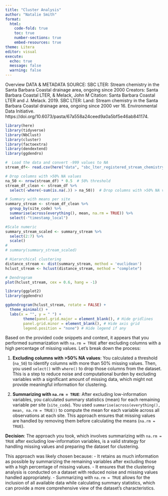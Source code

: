 ```yaml
---
title: "Cluster Analysis"
author: "Natalie Smith"
format: 
  html:
    code-fold: true
    toc: true
    number-sections: true
    embed-resources: true
theme: Litera
editor: visual
execute:
  echo: true
  message: false
  warning: false
---
```


Overview DATA & METADATA SOURCE: SBC LTER: Stream chemistry in the Santa Barbara Coastal drainage area, ongoing since 2000 Creators: Santa Barbara Coastal LTER, & Melack, John M Citation: Santa Barbara Coastal LTER and J. Melack. 2019. SBC LTER: Land: Stream chemistry in the Santa Barbara Coastal drainage area, ongoing since 2000 ver 16. Environmental Data Initiative. https://doi.org/10.6073/pasta/67a558a24ceed9a0a5bf5e46ab841174.

```r
library(here)
library(tidyverse)
library(NbClust)
library(cluster)
library(factoextra)
library(dendextend)
library(ggdendro)

```


```r

#  Load the data and convert -999 values to NA
stream_df<- read.csv(here("data", "sbc_lter_registered_stream_chemistry.csv"), na = c('-999'))

# Drop columns with >50% NA values
na_50 <- nrow(stream_df) * 0.5  # 50% threshold
stream_df_clean <- stream_df %>%
  select(-where(~sum(is.na(.)) > na_50))  # Drop columns with >50% NA values

# Summary with means per site
summary_stream <- stream_df_clean %>%
  group_by(site_code) %>%
  summarise(across(everything(), mean, na.rm = TRUE)) %>% 
  select(-"timestamp_local")

#Scale numeric
summary_stream_scaled <- summary_stream %>% 
  select(2:7) %>% 
  scale()
# 
# summary(summary_stream_scaled)

# Hierarchical clustering
distance_stream <- dist(summary_stream, method = 'euclidean')
hclust_stream <- hclust(distance_stream, method = "complete")

# Dendrogram
plot(hclust_stream, cex = 0.6, hang = -1)

```


```r
library(ggplot2)
library(ggdendro)

ggdendrogram(hclust_stream, rotate = FALSE) +
  theme_minimal() +
  labs(x = "", y = " ") +
        theme(panel.grid.major = element_blank(), # Hide gridlines
        panel.grid.minor = element_blank(), # Hide axis grid
        legend.position = "none") # Hide legend if any


```

Based on the provided code snippets and context, it appears that you performed summarization with `na.rm = TRUE` after excluding columns with a high percentage of missing values. Let's break down the process:

1. **Excluding columns with >50% NA values**: You calculated a threshold (`na_50`) to identify columns with more than 50% missing values. Then, you used `select()` with `where()` to drop those columns from the dataset. This is a step to reduce noise and computational burden by excluding variables with a significant amount of missing data, which might not provide meaningful information for clustering.

2. **Summarizing with `na.rm = TRUE`**: After excluding low-information variables, you calculated summary statistics (mean) for each remaining variable per site (`site_code`). You used `summarise(across(everything(), mean, na.rm = TRUE))` to compute the mean for each variable across all observations at each site. This approach ensures that missing values are handled by removing them before calculating the means (`na.rm = TRUE`).

**Decision**: The approach you took, which involves summarizing with `na.rm = TRUE` after excluding low-information variables, is a valid strategy for handling missing values and preparing the dataset for clustering. 

This approach was likely chosen because:
- It retains as much information as possible by summarizing the remaining variables after excluding those with a high percentage of missing values.
- It ensures that the clustering analysis is conducted on a dataset with reduced noise and missing values handled appropriately.
- Summarizing with `na.rm = TRUE` allows for the inclusion of all available data while calculating summary statistics, which can provide a more comprehensive view of the dataset's characteristics.

